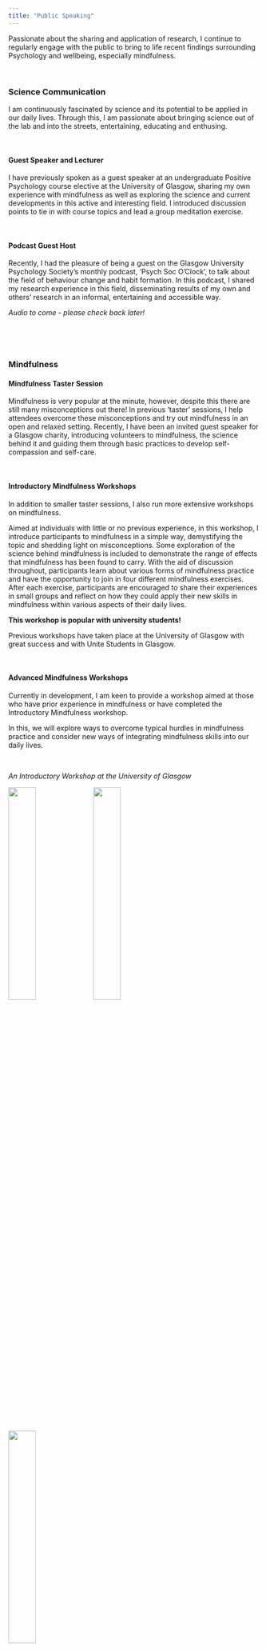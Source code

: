 ```yaml
---
title: "Public Speaking"
---
```





Passionate about the sharing and application of research, I continue to regularly engage with the public to bring to life recent findings surrounding Psychology and wellbeing, especially mindfulness.

<br>

### Science Communication

I am continuously fascinated by science and its potential to be applied in our daily lives. Through this, I am passionate about bringing science out of the lab and into the streets, entertaining, educating and enthusing.

<br>

#### Guest Speaker and Lecturer
I have previously spoken as a guest speaker at an undergraduate Positive Psychology course elective at the University of Glasgow, sharing my own experience with mindfulness as well as exploring the science and current developments in this active and interesting field. I introduced discussion points to tie in with course topics and lead a group meditation exercise.

<br>

#### Podcast Guest Host

Recently, I had the pleasure of being a guest on the Glasgow University Psychology Society's monthly podcast, 'Psych Soc O'Clock', to talk about the field of behaviour change and habit formation.
In this podcast, I shared my research experience in this field, disseminating results of my own and others' research in an informal, entertaining and accessible way.


*Audio to come - please check back later!*

<br>

<br>

### Mindfulness

#### Mindfulness Taster Session

Mindfulness is very popular at the minute, however, despite this there are still many misconceptions out there! In previous 'taster' sessions, I help attendees overcome these misconceptions and try out mindfulness in an open and relaxed setting. Recently, I have been an invited guest speaker for a Glasgow charity, introducing volunteers to mindfulness, the science behind it and guiding them through basic practices to develop self-compassion and self-care.

<br>

#### Introductory Mindfulness Workshops
In addition to smaller taster sessions, I also run more extensive workshops on mindfulness.

Aimed at individuals with little or no previous experience, in this workshop, I introduce participants to mindfulness in a simple way, demystifying the topic and shedding light on misconceptions. Some exploration of the science behind mindfulness is included to demonstrate the range of effects that mindfulness has been found to carry. With the aid of discussion throughout, participants learn about various forms of mindfulness practice and have the opportunity to join in four different mindfulness exercises. After each exercise, participants are encouraged to share their experiences in small groups and reflect on how they could apply their new skills in mindfulness within various aspects of their daily lives.

**This workshop is popular with university students!**

Previous workshops have taken place at the University of Glasgow with great success and with Unite Students in Glasgow.

<br>

#### Advanced Mindfulness Workshops
Currently in development, I am keen to provide a workshop aimed at those who have prior experience in mindfulness or have completed the Introductory Mindfulness workshop.

In this, we will explore ways to overcome typical hurdles in mindfulness practice and consider new ways of integrating mindfulness skills into our daily lives.

<br>

*An Introductory Workshop at the University of Glasgow*

<img src="images/Workshop1.jpg" style="width:33%">
<img src="images/Workshop2.jpg" style="width:33%">
<img src="images/Workshop3_s.jpg" style="width:33%">

<br>

### Inquiries
If you have any questions or would like to book a speaking event or workshop, please get in touch!

<br>

